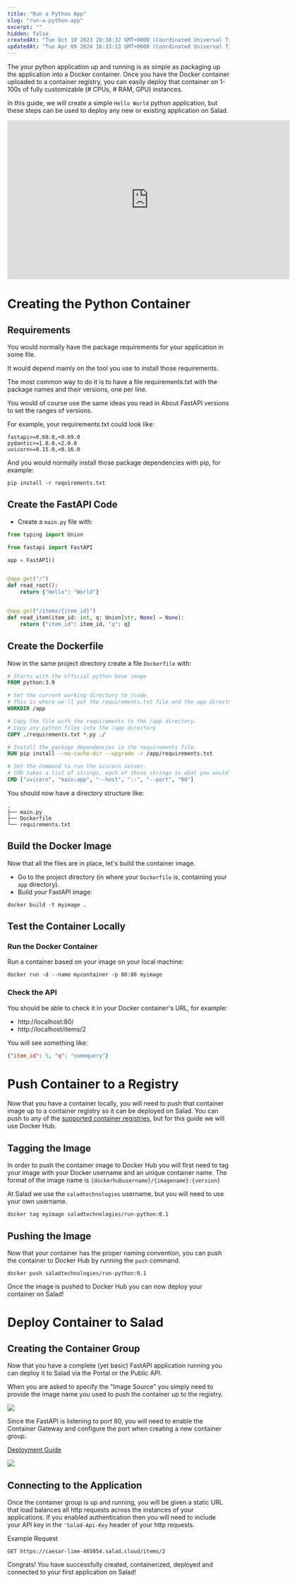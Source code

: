 ```yaml
---
title: "Run a Python App"
slug: "run-a-python-app"
excerpt: ""
hidden: false
createdAt: "Tue Oct 10 2023 20:38:32 GMT+0000 (Coordinated Universal Time)"
updatedAt: "Tue Apr 09 2024 16:33:13 GMT+0000 (Coordinated Universal Time)"
---
```

The your python application up and running is as simple as packaging up the application into a Docker container. Once you have the Docker container uploaded to a container registry, you can easily deploy that container on 1-100s of fully customizable (# CPUs, # RAM, GPU) instances.

In this guide, we will create a simple `Hello World` python application, but these steps can be used to deploy any new or existing application on Salad.

<iframe src="https://player.vimeo.com/video/918054913?h=00416532b2&title=0&byline=0&portrait=0" width="640" height="360" frameborder="0" allow="autoplay; fullscreen; picture-in-picture" allowfullscreen></iframe>

# Creating the Python Container

## Requirements

You would normally have the package requirements for your application in some file.

It would depend mainly on the tool you use to install those requirements.

The most common way to do it is to have a file requirements.txt with the package names and their versions, one per line.

You would of course use the same ideas you read in About FastAPI versions to set the ranges of versions.

For example, your requirements.txt could look like:

```Text requirements.txt
fastapi>=0.68.0,<0.69.0
pydantic>=1.8.0,<2.0.0
uvicorn>=0.15.0,<0.16.0
```

And you would normally install those package dependencies with pip, for example:

```Text Bash
pip install -r requirements.txt
```

## Create the FastAPI Code

- Create a `main.py` file with:

```python
from typing import Union

from fastapi import FastAPI

app = FastAPI()


@app.get("/")
def read_root():
    return {"Hello": "World"}


@app.get("/items/{item_id}")
def read_item(item_id: int, q: Union[str, None] = None):
    return {"item_id": item_id, "q": q}

```

## Create the Dockerfile

Now in the same project directory create a file `Dockerfile` with:

```dockerfile
# Starts with the official python base image
FROM python:3.9

# Set the current working directory to /code.
# This is where we'll put the requirements.txt file and the app directory.
WORKDIR /app

# Copy the file with the requirements to the /app directory.
# Copy any python files into the /app directory
COPY ./requirements.txt *.py ./

# Install the package dependencies in the requirements file.
RUN pip install --no-cache-dir --upgrade -r /app/requirements.txt

# Set the command to run the uvicorn server.
# CMD takes a list of strings, each of these strings is what you would type in the command line separated by spaces.
CMD ["uvicorn", "main:app", "--host", "::", "--port", "80"]

```

You should now have a directory structure like:

```
.
├── main.py
├── Dockerfile
└── requirements.txt

```

## Build the Docker Image

Now that all the files are in place, let's build the container image.

- Go to the project directory (in where your `Dockerfile` is, containing your `app` directory).
- Build your FastAPI image:

```Text Bash
docker build -t myimage .
```

## Test the Container Locally

### Run the Docker Container

Run a container based on your image on your local machine:

```Text Bash
docker run -d --name mycontainer -p 80:80 myimage
```

### Check the API

You should be able to check it in your Docker container's URL, for example:

- http\://localhost:80/
- http\://localhost/items/2

You will see something like:

```json
{"item_id": 5, "q": "somequery"}
```

# Push Container to a Registry

Now that you have a container locally, you will need to push that container image up to a container registry so it can be deployed on Salad. You can push to any of the [supported container registries](/container-engine/container-registries), but for this guide we will use Docker Hub.

## Tagging the Image

In order to push the container image to Docker Hub you will first need to tag your image with your Docker username and an unique container name. The format of the image name is `{dockerhubusername}/{imagename}:{version}`

At Salad we use the `saladtechnologies` username, but you will need to use your own username.

```Text Bash
docker tag myimage saladtechnologies/run-python:0.1
```

## Pushing the Image

Now that your container has the proper naming convention, you can push the container to Docker Hub by running the `push` command.

```Text Bash
docker push saladtechnologies/run-python:0.1
```

Once the image is pushed to Docker Hub you can now deploy your container on Salad!

# Deploy Container to Salad

## Creating the Container Group

Now that you have a complete (yet basic) FastAPI application running you can deploy it to Salad via the Portal or the Public API. 

When you are asked to specify the "Image Source" you simply need to provide the image name you used to push the container up to the registry.

<img src="/container-engine/images/5047308-image.png"/>


Since the FastAPI is listening to port 80, you will need to enable the Container Gateway and configure the port when creating a new container group.

[Deployment Guide](/container-engine/deploy-containers)

<img src="/container-engine/images/0d2e830-image.png"/>



## Connecting to the Application

Once the container group is up and running, you will be given a static URL that load balances all http requests across the instances of your applications. If you enabled authentication then you will need to include your API key in the `'Salad-Api-Key` header of your http requests.

Example Request

```
GET https://caesar-lime-465054.salad.cloud/items/2
```

Congrats! You have successfully created, containerized, deployed and connected to your first application on Salad!
